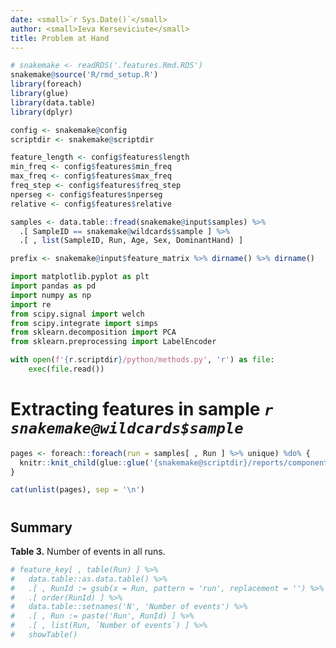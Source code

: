 ```yaml
---
date: <small>`r Sys.Date()`</small>
author: <small>Ieva Kerseviciute</small>
title: Problem at Hand
---
```


```r
# snakemake <- readRDS('.features.Rmd.RDS')
snakemake@source('R/rmd_setup.R')
library(foreach)
library(glue)
library(data.table)
library(dplyr)

config <- snakemake@config
scriptdir <- snakemake@scriptdir

feature_length <- config$features$length
min_freq <- config$features$min_freq
max_freq <- config$features$max_freq
freq_step <- config$features$freq_step
nperseg <- config$features$nperseg
relative <- config$features$relative

samples <- data.table::fread(snakemake@input$samples) %>%
  .[ SampleID == snakemake@wildcards$sample ] %>%
  .[ , list(SampleID, Run, Age, Sex, DominantHand) ]

prefix <- snakemake@input$feature_matrix %>% dirname() %>% dirname()
```

```python
import matplotlib.pyplot as plt
import pandas as pd
import numpy as np
import re
from scipy.signal import welch
from scipy.integrate import simps
from sklearn.decomposition import PCA
from sklearn.preprocessing import LabelEncoder

with open(f'{r.scriptdir}/python/methods.py', 'r') as file:
    exec(file.read())
```

# Extracting features in sample _`r snakemake@wildcards$sample`_ {.tabset .tabset-pills}

```r
pages <- foreach::foreach(run = samples[ , Run ] %>% unique) %do% {
  knitr::knit_child(glue::glue('{snakemake@scriptdir}/reports/components/features.Rmd'), quiet = TRUE, envir = environment())
}
```

```r
cat(unlist(pages), sep = '\n')
```

# {.unlisted .unnumbered}

## Summary

**Table 3.** Number of events in all runs.

```r
# feature_key[ , table(Run) ] %>%
#   data.table::as.data.table() %>%
#   .[ , RunId := gsub(x = Run, pattern = 'run', replacement = '') %>% as.numeric() ] %>%
#   .[ order(RunId) ] %>%
#   data.table::setnames('N', 'Number of events') %>%
#   .[ , Run := paste('Run', RunId) ] %>%
#   .[ , list(Run, `Number of events`) ] %>%
#   showTable()
```

